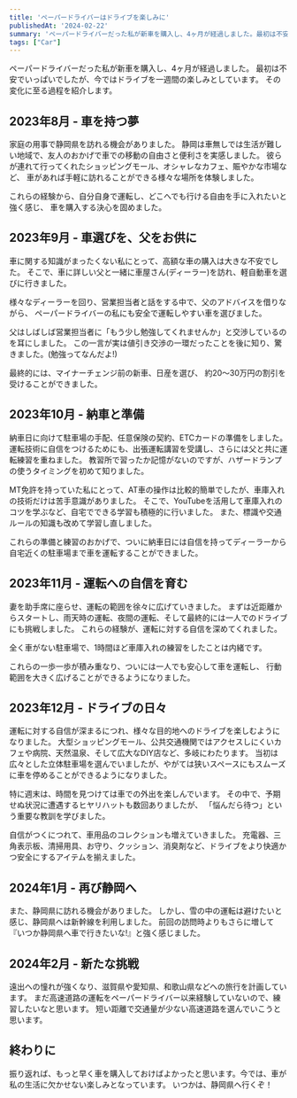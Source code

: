 ```yaml
---
title: 'ペーパードライバーはドライブを楽しみに'
publishedAt: '2024-02-22'
summary: 'ペーパードライバーだった私が新車を購入し、4ヶ月が経過しました。最初は不安でいっぱいでしたが、今ではドライブを一週間の楽しみとしています。その変化に至る過程を紹介します。'
tags: ["Car"]
---
```


ペーパードライバーだった私が新車を購入し、4ヶ月が経過しました。
最初は不安でいっぱいでしたが、今ではドライブを一週間の楽しみとしています。
その変化に至る過程を紹介します。

## 2023年8月 - 車を持つ夢
家庭の用事で静岡県を訪れる機会がありました。
静岡は車無しでは生活が難しい地域で、友人のおかげで車での移動の自由さと便利さを実感しました。
彼らが連れて行ってくれたショッピングモール、オシャレなカフェ、賑やかな市場など、
車があれば手軽に訪れることができる様々な場所を体験しました。

これらの経験から、自分自身で運転し、どこへでも行ける自由を手に入れたいと強く感じ、
車を購入する決心を固めました。

## 2023年9月 - 車選びを、父をお供に
車に関する知識がまったくない私にとって、高額な車の購入は大きな不安でした。
そこで、車に詳しい父と一緒に車屋さん(ディーラー)を訪れ、軽自動車を選びに行きました。

様々なディーラーを回り、営業担当者と話をする中で、父のアドバイスを借りながら、
ペーパードライバーの私にも安全で運転しやすい車を選びました。

父はしばしば営業担当者に「もう少し勉強してくれませんか」と交渉しているのを耳にしました。
この一言が実は値引き交渉の一環だったことを後に知り、驚きました。(勉強ってなんだよ!)

最終的には、マイナーチェンジ前の新車、日産を選び、
約20〜30万円の割引を受けることができました。

## 2023年10月 - 納車と準備
納車日に向けて駐車場の手配、任意保険の契約、ETCカードの準備をしました。
運転技術に自信をつけるためにも、出張運転講習を受講し、さらには父と共に運転練習を重ねました。
教習所で習ったか記憶がないのですが、ハザードランプの使うタイミングを初めて知りました。

MT免許を持っていた私にとって、AT車の操作は比較的簡単でしたが、車庫入れの技術だけは苦手意識がありました。
そこで、YouTubeを活用して車庫入れのコツを学ぶなど、自宅でできる学習も積極的に行いました。
また、標識や交通ルールの知識も改めて学習し直しました。

これらの準備と練習のおかげで、ついに納車日には自信を持ってディーラーから
自宅近くの駐車場まで車を運転することができました。

## 2023年11月 - 運転への自信を育む
妻を助手席に座らせ、運転の範囲を徐々に広げていきました。
まずは近距離からスタートし、雨天時の運転、夜間の運転、そして最終的には一人でのドライブにも挑戦しました。
これらの経験が、運転に対する自信を深めてくれました。

全く車がない駐車場で、1時間ほど車庫入れの練習をしたことは内緒です。

これらの一歩一歩が積み重なり、ついには一人でも安心して車を運転し、
行動範囲を大きく広げることができるようになりました。

## 2023年12月 - ドライブの日々

運転に対する自信が深まるにつれ、様々な目的地へのドライブを楽しむようになりました。
大型ショッピングモール、公共交通機関ではアクセスしにくいカフェや病院、天然温泉、そして広大なDIY店など、多岐にわたります。
当初は広々とした立体駐車場を選んでいましたが、やがては狭いスペースにもスムーズに車を停めることができるようになりました。

特に週末は、時間を見つけては車での外出を楽しんでいます。
その中で、予期せぬ状況に遭遇するヒヤリハットも数回ありましたが、
「悩んだら待つ」という重要な教訓を学びました。

自信がつくにつれて、車用品のコレクションも増えていきました。
充電器、三角表示板、清掃用具、お守り、クッション、消臭剤など、ドライブをより快適かつ安全にするアイテムを揃えました。

## 2024年1月 - 再び静岡へ
また、静岡県に訪れる機会がありました。
しかし、雪の中の運転は避けたいと感じ、静岡県へは新幹線を利用しました。
前回の訪問時よりもさらに増して『いつか静岡県へ車で行きたいな!』と強く感じました。

## 2024年2月 - 新たな挑戦
遠出への憧れが強くなり、滋賀県や愛知県、和歌山県などへの旅行を計画しています。
まだ高速道路の運転をペーパードライバー以来経験していないので、練習したいなと思います。
短い距離で交通量が少ない高速道路を選んでいこうと思います。

## 終わりに
振り返れば、もっと早く車を購入しておけばよかったと思います。今では、車が私の生活に欠かせない楽しみとなっています。
いつかは、静岡県へ行くぞ！
